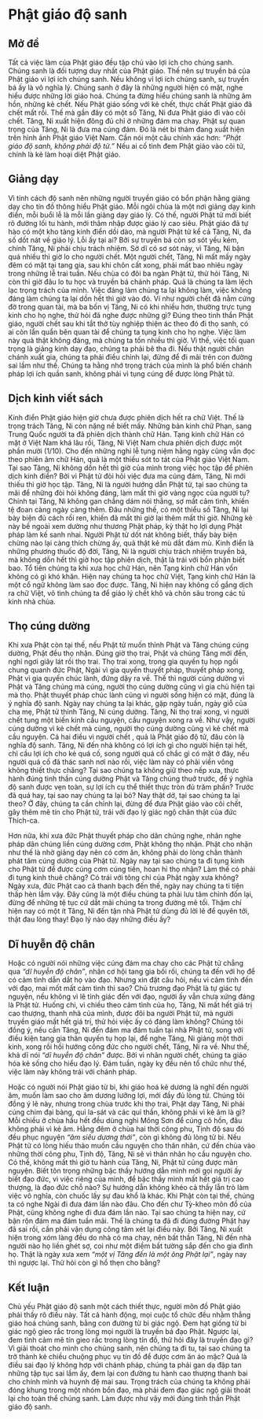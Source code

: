 
# Phật giáo độ sanh {- #phat-giao-do-sanh}

## Mở đề {- #mo-de-phat-giao-do-sanh}

Tất cả việc làm của Phật giáo đều tập chú vào lợi ích cho chúng sanh. Chúng
sanh là đối tượng duy nhất của Phật giáo. Thế nên sự truyền bá của Phật giáo vì lợi ích
chúng sanh. Nếu không vì lợi ích chúng sanh, sự truyền bá ấy là vô nghĩa lý. Chúng
sanh ở đây là những người hiện có mặt, nghe hiểu được những lời giáo hoá. Chúng ta
đừng hiểu chúng sanh là những âm hồn, những kẻ chết. Nếu Phật giáo sống với kẻ
chết, thực chất Phật giáo đã chết mất rồi. Thế mà gần đây có một số Tăng, Ni đưa Phật
giáo đi vào cõi chết. Tăng, Ni xuất hiện đông đủ chỉ ở những đám ma chay. Phật sự
quan trọng của Tăng, Ni là đưa ma cúng đám. Đó là nét bi thảm đang xuất hiện trên
hình ảnh Phật giáo Việt Nam. Cần nói một câu chính xác hơn: *“Phật giáo độ sanh,
không phải độ tử.”* Nếu ai cố tình đem Phật giáo vào cõi tử, chính là kẻ làm hoại diệt
Phật giáo.

## Giảng dạy {- #giang-day-phat-giao-do-sanh}

Vì tính cách độ sanh nên những người truyền giáo có bổn phận hằng giảng dạy
cho tín đồ thông hiểu Phật giáo. Mỗi ngôi chùa là một nơi giảng dạy kinh điển, mỗi
buổi lễ là mỗi lần giảng dạy giáo lý. Có thế, người Phật tử mới biết rõ đường lối tu
hành, mới thâm nhập được giáo lý cao siêu. Phật giáo đã tự hào có một kho tàng kinh
điển dồi dào, mà người Phật tử kể cả Tăng, Ni, đa số dốt nát về giáo lý. Lỗi ấy tại ai?
Bởi sự truyền bá còn sơ sót yếu kém, chính Tăng, Ni phải chịu trách nhiệm. Sở dĩ có
sơ sót này, vì Tăng, Ni bận quá nhiều thì giờ lo cho người chết. Một người chết, Tăng,
Ni mất mấy ngày đêm có mặt tại tang gia, sau khi chôn cất xong, phải mất bao nhiêu
ngày trong những lễ trai tuần. Nếu chùa có đôi ba ngàn Phật tử, thử hỏi Tăng, Ni còn
thì giờ đâu lo tu học và truyền bá chánh pháp. Quả là chúng ta làm lệch lạc trọng trách
của mình. Việc đáng làm chúng ta lại không làm, việc không đáng làm chúng ta lại
dồn hết thì giờ vào đó. Ví như người chết đã nằm cứng đờ trong quan tài, mà ba bốn vị
Tăng, Ni có khi nhiều hơn, thường trực tụng kinh cho họ nghe, thử hỏi đã nghe được
những gì? Đúng theo tinh thần Phật giáo, người chết sau khi tắt thở tùy nghiệp thiện ác
theo đó đi thọ sanh, có ai còn lẩn quẩn bên quan tài để chúng ta tụng kinh cho họ nghe.
Việc làm này quả thật không đáng, mà chúng ta tốn nhiều thì giờ. Vì thế, việc tối quan
trọng là giảng kinh dạy đạo, chúng ta phải bê tha đi. Nếu thật người chân chánh xuất
gia, chúng ta phải điều chỉnh lại, đừng để đi mãi trên con đường sai lầm như thế.
Chúng ta hằng nhớ trọng trách của mình là phổ biến chánh pháp lợi ích quần sanh,
không phải vì tụng cúng để được lòng Phật tử.

## Dịch kinh viết sách {- #dich-kinh-viet-sach}

Kinh điển Phật giáo hiện giờ chưa được phiên dịch hết ra chữ Việt. Thế là trọng
trách Tăng, Ni còn nặng nề biết mấy. Những bản kinh chữ Phạn, sang Trung Quốc
người ta đã phiên dịch thành chữ Hán. Tạng kinh chữ Hán có mặt ở Việt Nam khá lâu
rồi, Tăng, Ni Việt Nam chưa phiên dịch được một phần mười (1/10). Cho đến những
nghi lễ tụng niệm hằng ngày cũng vẫn đọc theo phiên âm chữ Hán, quả là một thiếu
sót to tát của Phật giáo Việt Nam. Tại sao Tăng, Ni không dồn hết thì giờ của mình
trong việc học tập để phiên dịch kinh điển? Bởi vì Phật tử đòi hỏi việc đưa ma cúng
đám, Tăng, Ni mới thiếu thì giờ học tập. Tăng, Ni là người hướng dẫn Phật tử, tại sao
chúng ta mãi để những đòi hỏi không đáng, làm mất thì giờ vàng ngọc của người tu?
Chính tại Tăng, Ni không gan chẳng dám nói thẳng, sợ mất cảm tình, khiến tệ đoan
càng ngày càng thêm. Đâu những thế, có một thiểu số Tăng, Ni lại bày biện đủ cách
rối ren, khiến đã mất thì giờ lại thêm mất thì giờ. Những kẻ này bề ngoài xem dường
như thương Phật pháp, kỳ thật họ lợi dụng Phật pháp làm kế sanh nhai. Người Phật tử
dốt nát không biết, thấy bày biện chừng nào lại càng thích chừng ấy, quả thật kẻ mù
dắt đám mù. Kinh điển là những phương thuốc độ đời, Tăng, Ni là người chịu trách
nhiệm truyền bá, mà không dồn hết thì giờ học tập phiên dịch, thật là trái với bổn phận
biết bao. Tổ tiên chúng ta khi xưa học chữ Hán, nên Tạng kinh chữ Hán vốn không có
gì khó khăn. Hiện nay chúng ta học chữ Việt, Tạng kinh chữ Hán là một cổ ngữ không
làm sao đọc được. Tăng, Ni hiện nay không cố gắng dịch ra chữ Việt, vô tình chúng ta
để giáo lý chết khô và chôn sâu trong các tủ kinh nhà chùa.

## Thọ cúng dường {- #tho-cung-duong}

Khi xưa Phật còn tại thế, nếu Phật tử muốn thỉnh Phật và Tăng chúng cúng
dường, Phật đều thọ nhận. Đúng giờ thọ trai, Phật và chúng Tăng mới đến, nghỉ ngơi
giây lát rồi thọ trai. Thọ trai xong, trong gia quyến tụ họp ngồi chung quanh đức Phật,
Ngài vì gia quyến thuyết pháp, thuyết pháp xong, Phật vì gia quyến chúc lành, đứng
dậy ra về. Thế thì người cúng dường vì Phật và Tăng chúng mà cúng, người thọ cúng
dường cũng vì gia chủ hiện tại mà thọ. Phật thuyết pháp chúc lành cũng vì người sống
hiện có mặt, đúng là ý nghĩa độ sanh. Ngày nay chúng ta lại khác, gặp ngày tuần, ngày
giỗ của cha mẹ, Phật tử thỉnh Tăng, Ni cúng dường. Tăng, Ni thọ trai xong, vì người
chết tụng một biến kinh cầu nguyện, cầu nguyện xong ra về. Như vậy, người cúng
dường vì kẻ chết mà cúng, người thọ cúng dường cũng vì kẻ chết mà cầu nguyện. Cả
hai điều vì người chết , quả là Phật giáo độ tử, đâu còn là nghĩa độ sanh. Tăng, Ni đến
nhà không có lợi ích gì cho người hiện tại hết, chỉ cầu lợi ích cho kẻ quá cố, song
người quá cố chắc gì có mặt ở đây, nếu người quá cố đã thác sanh nơi nào rồi, việc làm
này có phải viển vông không thiết thực chăng? Tại sao chúng ta không giữ theo nếp
xưa, thực hành đúng tinh thần cúng dường Phật và Tăng chúng thuở trước, để ý nghĩa
độ sanh được vẹn toàn, sự lợi ích cụ thể thiết thực tròn đủ trăm phần? Trước đã quá
hay, tại sao nay chúng ta lại bỏ? Nay thật dở, tại sao chúng ta lại theo? Ở đây, chúng ta
cần chỉnh lại, đừng để đưa Phật giáo vào cõi chết, gây thêm mê tín cho Phật tử, trái với
đạo lý giác ngộ chân thật của đức Thích-ca.

Hơn nữa, khi xưa đức Phật thuyết pháp cho dân chúng nghe, nhân nghe pháp
dân chúng liền cúng dường cơm, Phật không thọ nhận. Phật cho nhận như thế là nhờ
giảng dạy nên có cơm ăn, không phải do lòng chân thành phát tâm cúng dường của
Phật tử. Ngày nay tại sao chúng ta đi tụng kinh cho Phật tử để được cúng cơm cúng
tiền, hoan hỉ thọ nhận? Làm thế có phải đi tụng kinh thuê chăng? Có trái với tông chỉ
của Phật ngày xưa không? Ngày xưa, đức Phật cao cả thanh bạch đến thế, ngày nay
chúng ta ti tiện thấp hèn lắm vậy. Đây cũng là một điều chúng ta phải lưu tâm chỉnh
đốn lại, đừng để những tệ tục cứ dắt mãi chúng ta trong đường mê tối. Thậm chí hiện
nay có một ít Tăng, Ni đến tận nhà Phật tử dùng đủ lời lẽ để quyên tởi, thật đau lòng
thay! Đạo lý nào dạy những điều ấy?


## Dĩ huyễn độ chân {- #di-huyen-do-chan}

Hoặc có người nói những việc cúng đám ma chay cho các Phật tử chẳng qua *“dĩ
huyễn độ chân”*, nhân cơ hội tang gia bối rối, chúng ta đến với họ để có cảm tình dẫn
dắt họ vào đạo. Nhưng xin đặt câu hỏi, nếu vì cảm tình đến với đạo, mai mốt mất cảm
tình thì sao? Chủ trương đạo Phật là tự giác tự nguyện, nếu không vì lẽ tỉnh giác đến
với đạo, người ấy vẫn chưa xứng đáng là Phật tử. Huống chi, vì chiều theo cảm tình
của họ, Tăng, Ni mất hết giá trị cao thượng, thanh nhã của mình, được đôi ba người
Phật tử, mà người truyền giáo mất hết giá trị, thử hỏi việc ấy có đáng làm không?
Chúng tôi đồng ý, nếu cần Tăng, Ni đến đám ma đám tuần tại nhà Phật tử, song với
điều kiện tang gia thân quyến tụ họp lại, để nghe Tăng, Ni giảng một thời kinh, xong
rồi hồi hướng công đức cho người chết, Tăng, Ni ra về. Như thế, khả dĩ nói *“dĩ huyễn
độ chân”* được. Bởi vì nhân người chết, chúng ta giáo hóa kẻ sống cho hiểu đạo lý.
Đám tuần, ngày kỵ đều nên tổ chức như thế, việc làm này không trái với chánh pháp.

Hoặc có người nói Phật giáo từ bi, khi giáo hoá kẻ dương là nghĩ đến người âm,
muốn làm sao cho âm dương lưỡng lợi, mới đầy đủ lòng từ. Chúng tôi đồng ý lẽ này,
nhưng trong chùa trước khi thọ trai, Phật dạy Tăng, Ni phải cúng chim đại bàng, quỉ
la-sát và các quỉ thần, không phải vì kẻ âm là gì? Mỗi chiều ở chùa hầu hết đều dùng
nghi Mông Sơn để cúng cô hồn, đâu không phải vì kẻ âm. Hằng đêm ở chùa hai thời
công phu, Tịnh độ sau đó đều phục nguyện *“âm siêu dương thới”*, còn gì không đủ
lòng từ bi. Nếu Phật tử có lòng hiếu thảo muốn cầu nguyện cho thân nhân, cứ đến chùa
vào những thời công phu, Tịnh độ, Tăng, Ni sẽ vì thân nhân họ cầu nguyện cho. Có
thế, không mất thì giờ tu hành của Tăng, Ni, Phật tử cũng được mãn nguyện. Biết tôn
trọng những bậc thầy hướng dẫn mình mới gọi người ấy biết đạo đức, vì việc riêng của
mình, để bậc thầy mình mất hết giá trị cao thượng, là đạo đức chỗ nào? Sự hướng dẫn
không khéo cả thầy lẫn trò làm việc vô nghĩa, còn chuốc lấy sự đau khổ là khác. Khi
Phật còn tại thế, chúng ta có nghe Ngài đi đưa đám lần nào đâu. Cho đến chư Tỳ-kheo
môn đồ của Phật, cũng không nghe đi đưa đám lần nào. Tại sao chúng ta hiện nay, cứ
bận rộn đám ma đám tuần mãi. Thế là chúng ta đã đi đúng đường Phật hay đã sai rồi,
cần phải vận dụng công tâm xét lại điều này. Bởi Tăng, Ni xuất hiện trong xóm làng
đều do nhà có ma chay, nên bất thần Tăng, Ni đến nhà người nào họ liền ghét sợ, coi
như một điềm bất tường sắp đến cho gia đình họ. Thật là ngày xưa xem *“một vị Tăng
đến là một ông Phật lại”*, ngày nay thì ngược lại. Thử hỏi còn gì hổ thẹn cho bằng?

## Kết luận {- #ket-luan-phat-giao-do-sanh}

Chủ yếu Phật giáo độ sanh một cách thiết thực, người môn đồ Phật giáo phải
thấy rõ điều này. Tất cả hành động, mọi cuộc tổ chức đều nhằm thẳng giáo hoá chúng
sanh, bằng con đường từ bi giác ngộ. Đem hạt giống từ bi giác ngộ gieo rắc trong lòng
mọi người là truyền bá đạo Phật. Ngược lại, đem tình cảm mê tín gieo rắc trong lòng
tín đồ, thử hỏi đây là truyền đạo gì? Vì giải thoát cho mình cho chúng sanh, nên chúng
ta đi tu, tại sao chúng ta trở thành kẻ chiều chuộng phục vụ tín đồ để được cơm ăn áo
mặc? Quả là điều sai đạo lý không hợp với chánh pháp, chúng ta phải gan dạ đập tan
những tập tục sai lầm ấy, đem lại con đường tu hành cao thượng thanh bai cho chính
mình và huynh đệ mai sau. Trọng trách của chúng ta không phải đóng khung trong một
nhóm bổn đạo, mà phải đem đạo giác ngộ giải thoát lại cho toàn thể chúng sanh. Làm
được như vậy mới đúng tinh thần Phật giáo độ sanh.
